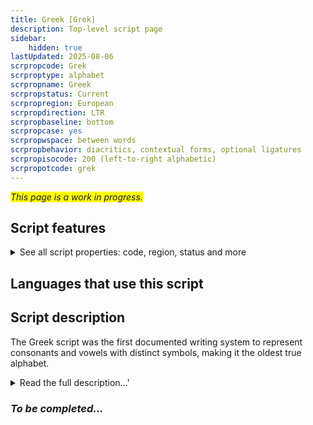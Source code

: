 ```yaml
---
title: Greek [Grek]
description: Top-level script page
sidebar:
    hidden: true
lastUpdated: 2025-08-06
scrpropcode: Grek
scrproptype: alphabet
scrpropname: Greek
scrpropstatus: Current
scrpropregion: European
scrpropdirection: LTR
scrpropbaseline: bottom
scrpropcase: yes
scrpropwspace: between words
scrpropbehavior: diacritics, contextual forms, optional ligatures
scrpropisocode: 200 (left-to-right alphabetic)
scrpropotcode: grek
---
```


<span style='background-color:yellow'>_This page is a work in progress._</span>


## Script features

<details>
<summary> See all script properties: code, region, status and more</summary>
<ScriptInfo />
</details>

## Languages that use this script

<WsList script='Grek' wsMax='5' />

## Script description

The Greek script was the first documented writing system to represent consonants and vowels with distinct symbols, making it the oldest true alphabet.

<details><summary>Read the full description...'</summary>_Not yet available._</details>

### _To be completed..._


